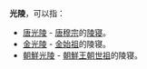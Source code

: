 '''光陵'''，可以指：

* [[唐光陵|唐光陵]] - [[唐穆宗|唐穆宗]]的[[陵寝|陵寝]]。
* [[金光陵|金光陵]] - [[金始祖|金始祖]]的陵寝。
* [[朝鮮光陵|朝鮮光陵]] - [[朝鮮王朝|朝鮮王朝]][[朝鮮世祖|世祖]]的陵寝。

{{Disambig|Cat=二字墓葬建筑消歧义}}